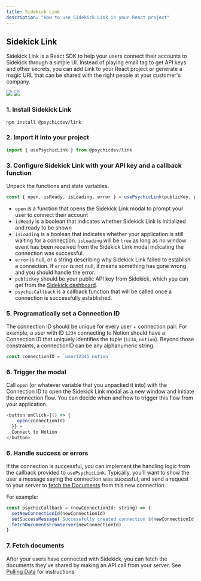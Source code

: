 ```yaml
---
title: Sidekick Link
description: "How to use Sidekick Link in your React project"
---
```


## Sidekick Link
Sidekick Link is a React SDK to help your users connect their accounts to Sidekick through a simple UI. 
Instead of playing email tag to get API keys and other secrets, you can add Link to your React project or generate a magic URL that can be shared with the right people at your customer's company.

![](https://github.com/ai-sidekick/docs/assets/14931371/f0a78398-cff3-43c0-b832-56e0555fcd91)
![](https://github.com/ai-sidekick/docs/assets/14931371/96b1371e-3fe1-4c8c-96b1-1796da75ff20)


### 1. Install Sidekick Link
```bash
npm install @psychicdev/link
```

### 2. Import it into your project
```javascript
import { usePsychicLink } from @psychicdev/link
```

### 3. Configure Sidekick Link with your API key and a callback function
Unpack the functions and state variables.
```javascript
const { open, isReady, isLoading, error } = usePsychicLink(publicKey, psychicCallback) 
```
* `open` is a function that opens the Sidekick Link modal to prompt your user to connect their account
* `isReady` is a boolean that indicates whether Sidekick Link is initialized and ready to be shown
* `isLoading` is a boolean that indicates whether your application is still waiting for a connection. `isLoading` will be `true` as long as no window event has been received from the Sidekick Link modal indicating the connection was successful.
* `error` is null, or a string describing why Sidekick Link failed to establish a connection. If `error` is not null, it means something has gone wrong and you should handle the error.
* `publicKey` should be your public API key from Sidekick, which you can get from the [Sidekick dashboard](https://dashboard.getsidekick.ai).
* `psychicCallback` is a callback function that will be called once a connection is successfully established.

### 5. Programatically set a Connection ID
The connection ID should be unique for every user + connection pair. For example, a user with ID `1234` connecting to Notion should have a Connection ID that uniquely identifies the tuple (`1234`, `notion`). Beyond those constraints, a connectionID can be any alphanumeric string.

```javascript
const connectionID = `user12345_notion`
```

### 6. Trigger the modal
Call `open` (or whatever variable that you unpacked it into) with the Connection ID to open the Sidekick Link modal as a new window and initiate the connection flow. You can decide when and how to trigger this flow from your application.
```javascript
<button onClick={() => {
    open(connectionId)
  }} >
  Connect to Notion
</button>
```

### 6. Handle success or errors
If the connection is successful, you can implement the handling logic from the callback provided to `usePsychicLink`. Typically, you'll want to show the user a message saying the connection was sucessful, and send a request to your server to [fetch the Documents]('/pulling-data') from this new connection.

For example:
```javascript
const psychicCallback = (newConnectionId: string) => {
  setNewConnectionId(newConnectionId)
  setSuccessMessage(`Successfully created connection ${newConnectionId}`)
  fetchDocumentsFromServer(newConnectionId)
}
```

### 7. Fetch documents
After your users have connected with Sidekick, you can fetch the documents they've shared by making an API call from your server. See [Pulling Data](('/pulling-data')) for instructions
